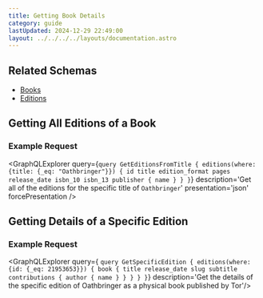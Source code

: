 ```yaml
---
title: Getting Book Details
category: guide
lastUpdated: 2024-12-29 22:49:00
layout: ../../../../layouts/documentation.astro
---
```



## Related Schemas
- [Books](/api/graphql/schemas/books)
- [Editions](/api/graphql/schemas/editions)

## Getting All Editions of a Book
### Example Request
<GraphQLExplorer query={`
query GetEditionsFromTitle {
    editions(where: {title: {_eq: "Oathbringer"}}) {
        id
        title
        edition_format
        pages
        release_date
        isbn_10
        isbn_13
        publisher {
            name
        }
    }
}
`} description='Get all of the editions for the specific title of `Oathbringer`' presentation='json' forcePresentation />

## Getting Details of a Specific Edition
### Example Request
<GraphQLExplorer query={
`query GetSpecificEdition {
    editions(where: {id: {_eq: 21953653}}) {
        book {
            title
            release_date
            slug
            subtitle
            contributions {
                author {
                    name
                }
            }
        }
    }
}`} description='Get the details of the specific edition of Oathbringer as a physical book published by Tor'/>
